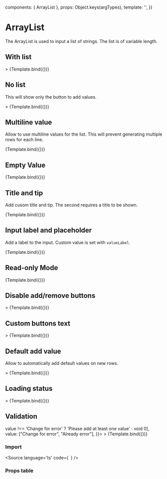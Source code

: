
<Meta 
  title="Components/ArrayList"
  component={ArrayList}
/>

  components: { ArrayList },
  props:      Object.keys(argTypes),
  template:   '<ArrayList v-bind="$props" />',
})

# ArrayList
The ArrayList is used to input a list of strings. The list is of variable length.

## With list
<Canvas>
  <Story
    name="With list"
    args={{
       value: ["First value", "Second value", "Third value"],
    }}>
  >
    {Template.bind({})}
  </Story>
</Canvas>

## No list

This will show only the button to add values.

<Canvas>
  <Story
    name="No list"
    args={{}}>
  >
    {Template.bind({})}
  </Story>
</Canvas>

## Multiline value

Allow to use multiline values for the list. This will prevent generating multiple rows for each line.

<Canvas>
  <Story
    name="Multiline value"
    args={{
      value: [`Multiline
value
example
      `],
       valueMultiline: true,
    }}>
    {Template.bind({})}
  </Story>
</Canvas>

## Empty Value

<Canvas>
  <Story
    name="Empty Value"
    args={{
       initialEmptyRow: true,
       addLabel: "Add",
       removeLabel: "Remove"
    }}>
    {Template.bind({})}
  </Story>
</Canvas>

## Title and tip

Add cusom title and tip. The second requires a title to be shown.

<Canvas>
  <Story
    name="Title and tip"
    args={{
       title: 'This is a title',
       protip: 'This is a tip',
    }}>
    {Template.bind({})}
  </Story>
</Canvas>

## Input label and placeholder

Add a label to the input. Custom value is set with `valueLabel`.

<Canvas>
  <Story
    name="Input label and placeholder"
    args={{
      value: [''],
      valueLabel: 'Custom label value',
      valuePlaceholder: 'Custom placeholder',
      showHeader: true,
    }}>
    {Template.bind({})}
  </Story>
</Canvas>

## Read-only Mode
<Canvas>
  <Story
    name="Disabled"
    args={{
      value: ['string 1', 'string 2'],
      mode: _VIEW,
      addLabel: "Add",
      removeLabel: "Remove"
    }}>
    {Template.bind({})}
  </Story>
</Canvas>

## Disable add/remove buttons
<Canvas>
  <Story
    name="Disable add/remove buttons"
    args={{
      addAllowed: false,
      removeAllowed: false,
    }}>
  >
    {Template.bind({})}
  </Story>
</Canvas>

## Custom buttons text
<Canvas>
  <Story
    name="Custom buttons text"
    args={{
       addLabel: "Custom add",
       removeLabel: "Custom remove"
    }}>
  >
    {Template.bind({})}
  </Story>
</Canvas>

## Default add value

Allow to automatically add default values on new rows.

<Canvas>
  <Story
    name="Default add value"
    args={{
       defaultAddValue: "Default value",
    }}>
  >
    {Template.bind({})}
  </Story>
</Canvas>

## Loading status

<Canvas>
  <Story
    name="Loading status"
    args={{
      loading: true,
       value: ["Existing value"],
    }}>
  >
    {Template.bind({})}
  </Story>
</Canvas>

## Validation

<Canvas>
  <Story
    name="Validation"
    args={{
      rules: [(value) => value !== 'Change for error' ? 'Please add at least one value' : void 0],
      value: ["Change for error", "Already error"],
    }}>
  >
    {Template.bind({})}
  </Story>
</Canvas>

### Import 
<Source
  language='ts'
  code={`
  `}
/>


### Props table

<ArgsTable of={ArrayList} />
